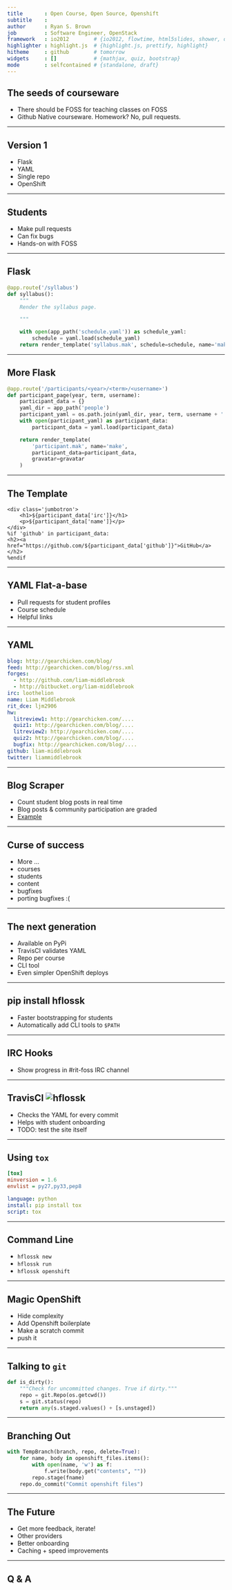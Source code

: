 ```yaml
---
title       : Open Course, Open Source, Openshift
subtitle    : 
author      : Ryan S. Brown
job         : Software Engineer, OpenStack
framework   : io2012        # {io2012, flowtime, html5slides, shower, dzslides, ...}
highlighter : highlight.js  # {highlight.js, prettify, highlight}
hitheme     : github        # tomorrow
widgets     : []            # {mathjax, quiz, bootstrap}
mode        : selfcontained # {standalone, draft}
---
```


## The seeds of courseware
  - There should be FOSS for teaching classes on FOSS
  - Github Native courseware. Homework? No, pull requests.

---

## Version 1
  - Flask
  - YAML
  - Single repo
  - OpenShift

---

## Students
  - Make pull requests
  - Can fix bugs
  - Hands-on with FOSS

---

## Flask

```python
@app.route('/syllabus')
def syllabus():
    """
    Render the syllabus page.

    """

    with open(app_path('schedule.yaml')) as schedule_yaml:
        schedule = yaml.load(schedule_yaml)
    return render_template('syllabus.mak', schedule=schedule, name='mako')
```

---

## More Flask

```python
@app.route('/participants/<year>/<term>/<username>')
def participant_page(year, term, username):
    participant_data = {}
    yaml_dir = app_path('people')
    participant_yaml = os.path.join(yaml_dir, year, term, username + '.yaml')
    with open(participant_yaml) as participant_data:
        participant_data = yaml.load(participant_data)

    return render_template(
        'participant.mak', name='make',
        participant_data=participant_data,
        gravatar=gravatar
    )
```

---

## The Template

```
<div class='jumbotron'>
    <h1>${participant_data['irc']}</h1>
    <p>${participant_data['name']}</p>
</div>
%if 'github' in participant_data:
<h2><a href="https://github.com/${participant_data['github']}">GitHub</a></h2>
%endif
```

---

## YAML Flat-a-base

- Pull requests for student profiles
- Course schedule
- Helpful links

---

## YAML

```yaml
blog: http://gearchicken.com/blog/
feed: http://gearchicken.com/blog/rss.xml
forges:
  - http://github.com/liam-middlebrook
  - http://bitbucket.org/liam-middlebrook
irc: loothelion
name: Liam Middlebrook
rit_dce: ljm2906
hw:
  litreview1: http://gearchicken.com/....
  quiz1: http://gearchicken.com/blog/....
  litreview2: http://gearchicken.com/....
  quiz2: http://gearchicken.com/blog/....
  bugfix: http://gearchicken.com/blog/....
github: liam-middlebrook
twitter: liammiddlebrook
```

---

## Blog Scraper

  - Count student blog posts in real time
  - Blog posts & community participation are graded
  - [Example](http://hfoss-fossrit.rhcloud.com/participants/)

---

## Curse of success
  - More ...
  - courses
  - students
  - content
  - bugfixes
  - porting bugfixes :(

---

## The next generation
  - Available on PyPi
  - TravisCI validates YAML
  - Repo per course
  - CLI tool
  - Even simpler OpenShift deploys

---

## pip install hflossk

  - Faster bootstrapping for students
  - Automatically add CLI tools to `$PATH`

---

## IRC Hooks

  - Show progress in #rit-foss IRC channel

---

## TravisCI ![hflossk](https://api.travis-ci.org/decause/hflossk.svg)

  - Checks the YAML for every commit
  - Helps with student onboarding
  - TODO: test the site itself

---

## Using `tox`

```ini
[tox]
minversion = 1.6
envlist = py27,py33,pep8
```

```yaml
language: python
install: pip install tox
script: tox
```


---

## Command Line

  - `hflossk new`
  - `hflossk run`
  - `hflossk openshift`

---

## Magic OpenShift
  - Hide complexity
  - Add Openshift boilerplate
  - Make a scratch commit
  - push it

---

## Talking to `git`

```python
def is_dirty():
    """Check for uncommitted changes. True if dirty."""
    repo = git.Repo(os.getcwd())
    s = git.status(repo)
    return any(s.staged.values() + [s.unstaged])
```

---

## Branching Out

```python
with TempBranch(branch, repo, delete=True):
    for name, body in openshift_files.items():
        with open(name, 'w') as f:
            f.write(body.get("contents", ""))
        repo.stage(fname)
    repo.do_commit("Commit openshift files")
```

---

## The Future
  - Get more feedback, iterate!
  - Other providers
  - Better onboarding
  - Caching + speed improvements

---

## Q & A
